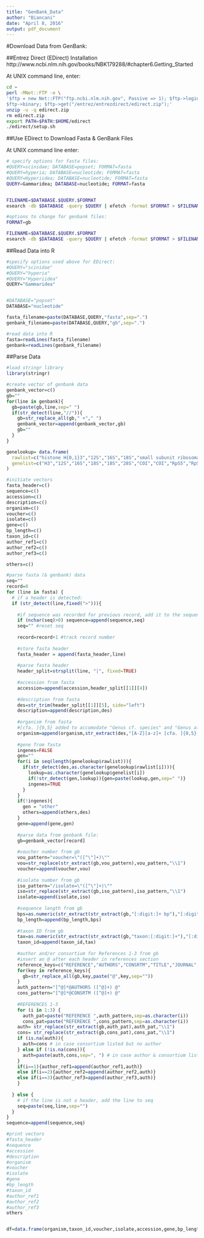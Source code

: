 ```yaml
---
title: "GenBank_Data"
author: "Biancani"
date: "April 8, 2016"
output: pdf_document
---
```

#Download Data from GenBank:

##Entrez Direct (EDirect) Installation
http://www.ncbi.nlm.nih.gov/books/NBK179288/#chapter6.Getting_Started

At UNIX command line, enter:
```bash
cd ~
perl -MNet::FTP -e \
'$ftp = new Net::FTP("ftp.ncbi.nlm.nih.gov", Passive => 1); $ftp->login;
$ftp->binary; $ftp->get("/entrez/entrezdirect/edirect.zip");'
unzip -u -q edirect.zip
rm edirect.zip
export PATH=$PATH:$HOME/edirect
./edirect/setup.sh
```

##Use EDirect to Download Fasta & GenBank Files

At UNIX command line enter:
```bash
# specify options for fasta files:
#QUERY=scinidae; DATABASE=popset; FORMAT=fasta
#QUERY=hyperia; DATABASE=nucleotide; FORMAT=fasta
#QUERY=Hyperiidea; DATABASE=nucleotide; FORMAT=fasta
QUERY=Gammaridea; DATABASE=nucleotide; FORMAT=fasta


FILENAME=$DATABASE.$QUERY.$FORMAT
esearch -db $DATABASE -query $QUERY | efetch -format $FORMAT > $FILENAME

#options to change for genbank files:
FORMAT=gb

FILENAME=$DATABASE.$QUERY.$FORMAT
esearch -db $DATABASE -query $QUERY | efetch -format $FORMAT > $FILENAME
```

##Read Data into R

```r
#specify options used above for EDirect:
#QUERY="scinidae"
#QUERY="hyperia"
#QUERY="Hyperiidea"
QUERY="Gammaridea"


#DATABASE="popset"
DATABASE="nucleotide"

fasta_filename=paste(DATABASE,QUERY,"fasta",sep=".")
genbank_filename=paste(DATABASE,QUERY,"gb",sep=".")

#read data into R
fasta=readLines(fasta_filename)
genbank=readLines(genbank_filename)
```

##Parse Data

```r
#load stringr library
library(stringr)

#create vector of genbank data
genbank_vector=c()
gb=""
for(line in genbank){
  gb=paste(gb,line,sep=" ")
  if(str_detect(line,"//")){
    gb=str_replace_all(gb," +"," ")
    genbank_vector=append(genbank_vector,gb)
    gb=""
  }
}

genelookup= data.frame(
  rawlist=c("histone H{0,1}3","12S","16S","18S","small subunit ribosomal","28S","cytochrome [c ]{0,2}oxidase [subunit ]{0,8}[I1] ","[cC][Oo][Xx]{0,1}[1Ii][ )]","RpS5","RpS2","ArgKin","EF1-{0,1}a","GAPDH","IDH","MDH","CAD","wingless","Unknown sequence","COX2","COX3","ATP6","cytochrome b","HSP70","mitochondrion, complete genome","internal transcribed spacer 2"),
  genelist=c("H3","12S","16S","18S","18S","28S","COI","COI","RpS5","RpS2","ArgKin","EF1a","GAPDH","IDH","MDH","CAD","Wgl","Unknown","COX2","COX3","ATP6","CytB","HSP70","complete mito genome","ITS2")
)

#initiate vectors
fasta_header=c()
sequence=c()
accession=c()
description=c()
organism=c()
voucher=c()
isolate=c()
gene=c()
bp_length=c()
taxon_id=c()
author_ref1=c()
author_ref2=c()
author_ref3=c()

others=c()

#parse fasta (& genbank) data
seq=""
record=0
for (line in fasta) {
  # if a header is detected:
  if (str_detect(line,fixed(">"))){
    
    #if sequence was recorded for previous record, add it to the sequence vector
    if (nchar(seq)>0) sequence=append(sequence,seq)
    seq="" #reset seq
    
    record=record+1 #track record number
    
    #store fasta header
    fasta_header = append(fasta_header,line)
    
    #parse fasta header
    header_split=strsplit(line, "|", fixed=TRUE)
    
    #accession from fasta
    accession=append(accession,header_split[[1]][4])
    
    #description from fasta
    des=str_trim(header_split[[1]][5], side="left")
    description=append(description,des)
    
    #organism from fasta
    #[cfa. ]{0,5} added to accomodate "Genus cf. species" and "Genus aff. species"
    organism=append(organism,str_extract(des,"[A-Z][a-z]+ [cfa. ]{0,5}[a-z.]+"))
    
    #gene from fasta
    ingenes=FALSE
    gen=""
    for(i in seq(length(genelookup$rawlist))){
      if(str_detect(des,as.character(genelookup$rawlist[i]))){
        lookup=as.character(genelookup$genelist[i])
        if(!str_detect(gen,lookup)){gen=paste(lookup,gen,sep=" ")}
        ingenes=TRUE
      }
    }
    if(!ingenes){
      gen = "other"
      others=append(others,des)
    }
    gene=append(gene,gen)
    
    #parse data from genbank file:
    gb=genbank_vector[record]
    
    #voucher number from gb
    vou_pattern="voucher=\"([^\"]+)\""
    vou=str_replace(str_extract(gb,vou_pattern),vou_pattern,"\\1")
    voucher=append(voucher,vou)
    
    #isolate number from gb
    iso_pattern="/isolate=\"([^\"]+)\""
    iso=str_replace(str_extract(gb,iso_pattern),iso_pattern,"\\1")
    isolate=append(isolate,iso)
    
    #sequence length from gb
    bps=as.numeric(str_extract(str_extract(gb,"[:digit:]+ bp"),"[:digit:]+"))
    bp_length=append(bp_length,bps)
    
    #taxon ID from gb
    tax=as.numeric(str_extract(str_extract(gb,"taxon:[:digit:]+"),"[:digit:]+"))
    taxon_id=append(taxon_id,tax)
    
    #author and/or consortium for References 1-3 from gb
    #insert an @ after each header in references section
    reference_keys=c("REFERENCE","AUTHORS","CONSRTM","TITLE","JOURNAL","COMMENT","FEATURES")
    for(key in reference_keys){
      gb=str_replace_all(gb,key,paste("@",key,sep=""))
    }
    auth_pattern="[^@]*@AUTHORS ([^@]+) @"
    cons_pattern="[^@]*@CONSRTM ([^@]+) @"
    
    #REFERENCES 1-3
    for (i in 1:3) {
      auth_pat=paste("REFERENCE ",auth_pattern,sep=as.character(i))
      cons_pat=paste("REFERENCE ",cons_pattern,sep=as.character(i))
    auth= str_replace(str_extract(gb,auth_pat),auth_pat,"\\1")
    cons= str_replace(str_extract(gb,cons_pat),cons_pat,"\\1")
    if (is.na(auth)){
      auth=cons # in case consortium listed but no author
    } else if (!is.na(cons)){
      auth=paste(auth,cons,sep=", ") # in case author & consortium listed (never?)
    }
    if(i==1){author_ref1=append(author_ref1,auth)}
    else if(i==2){author_ref2=append(author_ref2,auth)}
    else if(i==3){author_ref3=append(author_ref3,auth)}
    }
    
  } else {
    # if the line is not a header, add the line to seq
    seq=paste(seq,line,sep="")
  }
}
sequence=append(sequence,seq)

#print vectors
#fasta_header
#sequence
#accession
#description
#organism
#voucher
#isolate
#gene
#bp_length
#taxon_id
#author_ref1
#author_ref2
#author_ref3
others


df=data.frame(organism,taxon_id,voucher,isolate,accession,gene,bp_length,author_ref1,author_ref2,author_ref3,description,fasta_header,sequence)

```

